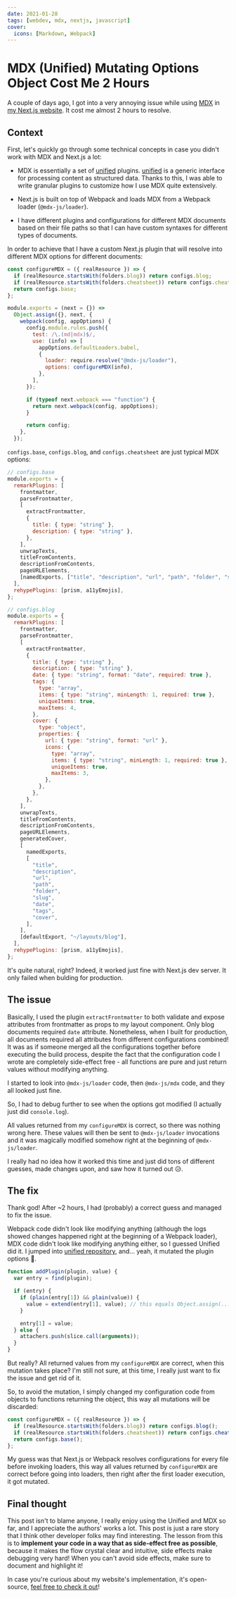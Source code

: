 ```yaml
---
date: 2021-01-28
tags: [webdev, mdx, nextjs, javascript]
cover:
  icons: [Markdown, Webpack]
---
```


# MDX (Unified) Mutating Options Object Cost Me 2 Hours

A couple of days ago, I got into a very annoying issue while using [MDX] in [my
Next.js website][my website]. It cost me almost 2 hours to resolve.

## Context

First, let's quickly go through some technical concepts in case you didn't work
with MDX and Next.js a lot:

- MDX is essentially a set of [unified] plugins. [unified] is a generic
  interface for processing content as structured data. Thanks to this, I was
  able to write granular plugins to customize how I use MDX quite extensively.

- Next.js is built on top of Webpack and loads MDX from a Webpack loader
  (`@mdx-js/loader`).

- I have different plugins and configurations for different MDX documents based
  on their file paths so that I can have custom syntaxes for different types of
  documents.

In order to achieve that I have a custom Next.js plugin that will resolve into
different MDX options for different documents:

```js:next.config.js
const configureMDX = ({ realResource }) => {
  if (realResource.startsWith(folders.blog)) return configs.blog;
  if (realResource.startsWith(folders.cheatsheet)) return configs.cheatsheet;
  return configs.base;
};

module.exports = (next = {}) =>
  Object.assign({}, next, {
    webpack(config, appOptions) {
      config.module.rules.push({
        test: /\.(md|mdx)$/,
        use: (info) => [
          appOptions.defaultLoaders.babel,
          {
            loader: require.resolve("@mdx-js/loader"),
            options: configureMDX(info),
          },
        ],
      });

      if (typeof next.webpack === "function") {
        return next.webpack(config, appOptions);
      }

      return config;
    },
  });
```

`configs.base`, `configs.blog`, and `configs.cheatsheet` are just typical MDX
options:

```js
// configs.base
module.exports = {
  remarkPlugins: [
    frontmatter,
    parseFrontmatter,
    [
      extractFrontmatter,
      {
        title: { type: "string" },
        description: { type: "string" },
      },
    ],
    unwrapTexts,
    titleFromContents,
    descriptionFromContents,
    pageURLElements,
    [namedExports, ["title", "description", "url", "path", "folder", "slug"]],
  ],
  rehypePlugins: [prism, a11yEmojis],
};
```

```js
// configs.blog
module.exports = {
  remarkPlugins: [
    frontmatter,
    parseFrontmatter,
    [
      extractFrontmatter,
      {
        title: { type: "string" },
        description: { type: "string" },
        date: { type: "string", format: "date", required: true },
        tags: {
          type: "array",
          items: { type: "string", minLength: 1, required: true },
          uniqueItems: true,
          maxItems: 4,
        },
        cover: {
          type: "object",
          properties: {
            url: { type: "string", format: "url" },
            icons: {
              type: "array",
              items: { type: "string", minLength: 1, required: true },
              uniqueItems: true,
              maxItems: 3,
            },
          },
        },
      },
    ],
    unwrapTexts,
    titleFromContents,
    descriptionFromContents,
    pageURLElements,
    generatedCover,
    [
      namedExports,
      [
        "title",
        "description",
        "url",
        "path",
        "folder",
        "slug",
        "date",
        "tags",
        "cover",
      ],
    ],
    [defaultExport, "~/layouts/blog"],
  ],
  rehypePlugins: [prism, a11yEmojis],
};
```

It's quite natural, right? Indeed, it worked just fine with Next.js dev server.
It only failed when bulding for production.

## The issue

Basically, I used the plugin `extractFrontmatter` to both validate and expose
attributes from frontmatter as props to my layout component. Only blog documents
required `date` attribute. Nonetheless, when I built for production, all
documents required all attributes from different configurations combined! It was
as if someone merged all the configurations together before executing the build
process, despite the fact that the configuration code I wrote are completely
side-effect free - all functions are pure and just return values without
modifying anything.

I started to look into `@mdx-js/loader` code, then `@mdx-js/mdx` code, and they
all looked just fine.

So, I had to debug further to see when the options got modified (I actually just
did `console.log`).

All values returned from my `configureMDX` is correct, so there was nothing
wrong here. These values will then be sent to `@mdx-js/loader` invocations and
it was magically modified somehow right at the beginning of `@mdx-js/loader`.

I really had no idea how it worked this time and just did tons of different
guesses, made changes upon, and saw how it turned out 😥.

## The fix

Thank god! After ~2 hours, I had (probably) a correct guess and managed to fix
the issue.

Webpack code didn't look like modifying anything (although the logs showed
changes happened right at the beginning of a Webpack loader), MDX code didn't
look like modifying anything either, so I guessed Unified did it. I jumped into
[unified repository](https://github.com/unifiedjs/unified/blob/8f135d052c9d9e5b2c4c2217815c672012e71707/index.js#L228-L240),
and... yeah, it mutated the plugin options 🥶.

```js
function addPlugin(plugin, value) {
  var entry = find(plugin);

  if (entry) {
    if (plain(entry[1]) && plain(value)) {
      value = extend(entry[1], value); // this equals Object.assign(...)
    }

    entry[1] = value;
  } else {
    attachers.push(slice.call(arguments));
  }
}
```

But really? All returned values from my `configureMDX` are correct, when this
mutation takes place? I'm still not sure, at this time, I really just want to
fix the issue and get rid of it.

So, to avoid the mutation, I simply changed my configuration code from objects
to functions returning the object, this way all mutations will be discarded:

```js
const configureMDX = ({ realResource }) => {
  if (realResource.startsWith(folders.blog)) return configs.blog();
  if (realResource.startsWith(folders.cheatsheet)) return configs.cheatsheet();
  return configs.base();
};
```

My guess was that Next.js or Webpack resolves configurations for every file
before invoking loaders, this way all values returned by `configureMDX` are
correct before going into loaders, then right after the first loader execution,
it got mutated.

## Final thought

This post isn't to blame anyone, I really enjoy using the Unified and MDX so
far, and I appreciate the authors' works a lot. This post is just a rare story
that I think other developer folks may find interesting. The lesson from this is
to **implement your code in a way that as side-effect free as possible**,
because it makes the flow crystal clear and intuitive, side effects make
debugging very hard! When you can't avoid side effects, make sure to document
and highlight it!

In case you're curious about my website's implementation, it's open-source,
[feel free to check it out][my repo]!

[my website]: /
[my repo]: https://github.com/phuctm97/phuctm97.com
[mdx]: https://mdxjs.com
[unified]: https://unifiedjs.com
